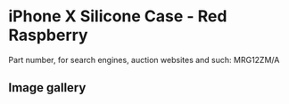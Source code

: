 
# iPhone X Silicone Case - Red Raspberry

Part number, for search engines, auction websites and such: MRG12ZM/A

## Image gallery

<div style={{ width: "768px" }}>
  <GalleryComponent
    images={[
      {
        original: "/everysource/MRG12.webp",
        thumbnail: "/everypreview/MRG12.webp",
      },
      {
        original: "/everysource/MRG12_AV1_SILVER.webp",
        thumbnail: "/everypreview/MRG12_AV1_SILVER.webp",
      },
      {
        original: "/everysource/MRG12_AV1_SPACE_GRAY.webp",
        thumbnail: "/everypreview/MRG12_AV1_SPACE_GRAY.webp",
      },
      {
        original: "/everysource/MRG12_AV2.webp",
        thumbnail: "/everypreview/MRG12_AV2.webp",
      }
    ]}
  />
</div>